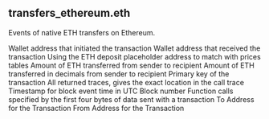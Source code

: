 ## transfers_ethereum.eth 
Events of native ETH transfers on Ethereum.

<ParamField path="from">
Wallet address that initiated the transaction
</ParamField>
<ParamField path="to">
Wallet address that received the transaction
</ParamField>
<ParamField path="contract_address">
Using the ETH deposit placeholder address to match with prices tables
</ParamField>
<ParamField path="value">
Amount of ETH transferred from sender to recipient
</ParamField>
<ParamField path="value_decimal">
Amount of ETH transferred in decimals from sender to recipient
</ParamField>
<ParamField path="tx_hash">
Primary key of the transaction
</ParamField>
<ParamField path="trace_address">
All returned traces, gives the exact location in the call trace
</ParamField>
<ParamField path="tx_block_time">
Timestamp for block event time in UTC
</ParamField>
<ParamField path="tx_block_number">
Block number
</ParamField>
<ParamField path="tx_method_id">
Function calls specified by the first four bytes of data sent with a transaction
</ParamField>
<ParamField path="tx_to">
To Address for the Transaction
</ParamField>
<ParamField path="tx_from">
From Address for the Transaction
</ParamField>
